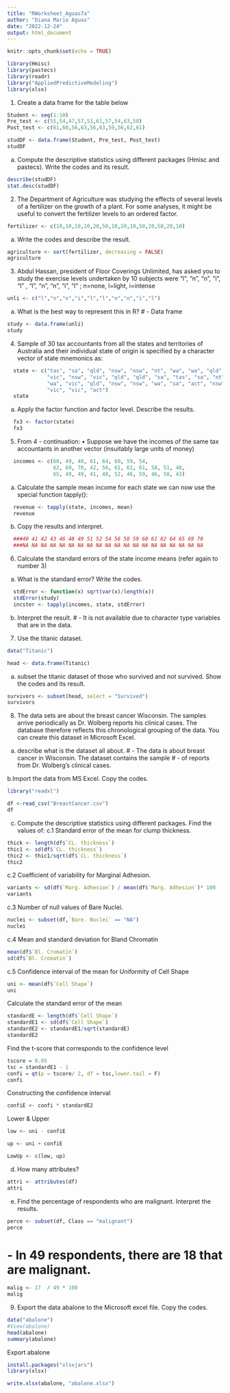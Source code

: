 ```yaml
---
title: "RWorksheet_Aguas7a"
author: "Diana Marie Aguas"
date: "2022-12-24"
output: html_document
---
```


```r
knitr::opts_chunk$set(echo = TRUE)
```

```r
library(Hmisc)
library(pastecs)
library(readr)
library("AppliedPredictiveModeling")
library(xlsx)
```

1. Create a data frame for the table below 
```r
Student <- seq(1:10)
Pre_test <- c(55,54,47,57,51,61,57,54,63,58)
Post_test <- c(61,60,56,63,56,63,59,56,62,61)

studDF <- data.frame(Student, Pre_test, Post_test)
studDF
```

a. Compute the descriptive statistics using different packages (Hmisc and pastecs).
 Write the codes and its result.
```r
describe(studDF)
stat.desc(studDF)
```

2. The Department of Agriculture was studying the effects of several levels of a
fertilizer on the growth of a plant. For some analyses, it might be useful 
to convert the fertilizer levels to an ordered factor.
```r
fertilizer <- c(10,10,10,20,20,50,10,20,10,50,20,50,20,10)
```

a. Write the codes and describe the result.
```r
agriculture <- sort(fertilizer, decreasing = FALSE)
agriculture
```

3. Abdul Hassan, president of Floor Coverings Unlimited, has asked you to study
the exercise levels undertaken by 10 subjects were “l”, “n”, “n”, “i”, “l” ,
“l”, “n”, “n”, “i”, “l” ; n=none, l=light, i=intense
```r
unli <- c("l","n","n","i","l","l","n","n","i","l")
```

a. What is the best way to represent this in R?
# - Data frame
```r
study <- data.frame(unli)
study 
```

4. Sample of 30 tax accountants from all the states and territories of Australia and
their individual state of origin is specified by a character vector of state mnemonics
as:
```r
  state <- c("tas", "sa", "qld", "nsw", "nsw", "nt", "wa", "wa", "qld",
             "vic", "nsw", "vic", "qld", "qld", "sa", "tas", "sa", "nt",
             "wa", "vic", "qld", "nsw", "nsw", "wa", "sa", "act", "nsw",
             "vic", "vic", "act")
  state
```

a. Apply the factor function and factor level. Describe the results.
```r
  fx3 <- factor(state)
  fx3
```

5. From 4 - continuation: • Suppose we have the incomes of the same tax
  accountants in another vector (insuitably large units of money)
```r
  incomes <- c(60, 49, 40, 61, 64, 60, 59, 54,
               62, 69, 70, 42, 56, 61, 61, 61, 58, 51, 48,
               65, 49, 49, 41, 48, 52, 46, 59, 46, 58, 43)
```  

a. Calculate the sample mean income for each state we can now use the special
function tapply():
```r
  revenue <- tapply(state, incomes, mean)
  revenue
```

b. Copy the results and interpret. 
```r
  ###40 41 42 43 46 48 49 51 52 54 56 58 59 60 61 62 64 65 69 70 
  ###NA NA NA NA NA NA NA NA NA NA NA NA NA NA NA NA NA NA NA NA 
```

6. Calculate the standard errors of the state income means (refer again to number 3)
a. What is the standard error? Write the codes.
```r
  stdError <- function(x) sqrt(var(x)/length(x))
  stdError(study)
  incster <- tapply(incomes, state, stdError)
```  

b. Interpret the result.
# - It is not available due to character type variables that are in the data.
  
7. Use the titanic dataset.
```r
data("Titanic")

head <- data.frame(Titanic)
```

a. subset the titanic dataset of those who survived and not survived. Show the
codes and its result.
```r
survivors <- subset(head, select = "Survived")
survivors
```

8. The data sets are about the breast cancer Wisconsin. The samples arrive periodically
as Dr. Wolberg reports his clinical cases. The database therefore reflects this
chronological grouping of the data. You can create this dataset in Microsoft Excel.

a. describe what is the dataset all about.
# - The data is about breast cancer in Wisconsin. The dataset contains the sample
# - of reports from Dr. Wolberg's clinical cases.

b.Import the data from MS Excel. Copy the codes.
```r
library("readxl")

df <-read_csv("BreastCancer.csv")
df
```

c. Compute the descriptive statistics using different packages. Find the values of:
c.1 Standard error of the mean for clump thickness.
```r
thick <- length(df$`CL. thickness`)
thic1 <- sd(df$`CL. thickness`)
thic2 <- thic1/sqrt(df$`CL. thickness`)
thic2
```

c.2 Coefficient of variability for Marginal Adhesion.
```r
variants <- sd(df$`Marg. Adhesion`) / mean(df$`Marg. Adhesion`)* 100
variants
```

c.3 Number of null values of Bare Nuclei.
```r
nuclei <- subset(df,`Bare. Nuclei` == "NA")
nuclei
```

c.4 Mean and standard deviation for Bland Chromatin
```r
mean(df$`Bl. Cromatin`)
sd(df$`Bl. Cromatin`)
```

c.5 Confidence interval of the mean for Uniformity of Cell Shape
```r
uni <- mean(df$`Cell Shape`)
uni
```

Calculate the standard error of the mean
```r
standardE <- length(df$`Cell Shape`)
standardE1 <- sd(df$`Cell Shape`)
standardE2 <- standardE1/sqrt(standardE)
standardE2
```

Find the t-score that corresponds to the confidence level
```r
tscore = 0.05
tsc = standardE1 - 1
confi = qt(p = tscore/ 2, df = tsc,lower.tail = F)
confi
```

Constructing the confidence interval
```r
confiE <- confi * standardE2
```

Lower & Upper
```r
low <- uni - confiE
```

```r
up <- uni + confiE

LowUp <- c(low, up)
```

d. How many attributes?
```r
attri <- attributes(df)
attri
```

e. Find the percentage of respondents who are malignant. Interpret the results.
```r
perce <- subset(df, Class == "malignant")
perce
```
# - In 49 respondents, there are 18 that are malignant.
```r
malig <- 17  / 49 * 100
malig
```

9. Export the data abalone to the Microsoft excel file. Copy the codes.
```r
data("abalone")
#View(abalone)
head(abalone)
summary(abalone)
```

Export abalone
```r
install.packages("xlsxjars")
library(xlsx)

write.xlsx(abalone, "abalone.xlsx")
```